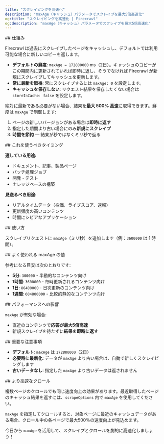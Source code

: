 ```yaml
---
title: "スクレイピングを高速化"
description: "maxAge（キャッシュ）パラメータでスクレイプを最大5倍高速化"
og:title: "スクレイピングを高速化 | Firecrawl"
og:description: "maxAge（キャッシュ）パラメータでスクレイプを最大5倍高速化"
---
```




<div id="how-it-works">
  ## 仕組み
</div>

Firecrawl は過去にスクレイプしたページをキャッシュし、デフォルトでは利用可能な場合に新しいコピーを返します。

- **デフォルトの鮮度**: `maxAge = 172800000` ms（2日）。キャッシュのコピーがこの期間内に更新されていれば即時に返し、そうでなければ Firecrawl が新規にスクレイプしてキャッシュを更新します。
- **常に最新を取得**: 常にスクレイプするには `maxAge: 0` を設定します。
- **キャッシュを保存しない**: リクエスト結果を保存したくない場合は `storeInCache: false` を設定します。

絶対に最新である必要がない場合、結果を**最大 500% 高速**に取得できます。鮮度は `maxAge` で制御します:

1. ページの新しいバージョンがある場合は**即時に返す**
2. 指定した期間より古い場合にのみ**新規にスクレイプ**
3. **時間を節約** — 結果が秒ではなくミリ秒で返る

<div id="when-to-use-this">
  ## これを使うべきタイミング
</div>

**適している用途:**

- ドキュメント、記事、製品ページ
- バッチ処理ジョブ
- 開発・テスト
- ナレッジベースの構築

**見送るべき用途:**

- リアルタイムデータ（株価、ライブスコア、速報）
- 更新頻度の高いコンテンツ
- 時間にシビアなアプリケーション

<div id="usage">
  ## 使い方
</div>

スクレイプリクエストに `maxAge`（ミリ秒）を追加します（例：`3600000` は 1 時間）。

<CodeGroup>

<FastScrapePython />

<FastScrapeNode />

</CodeGroup>

<div id="common-maxage-values">
  ## よく使われる maxAge の値
</div>

参考になる目安は次のとおりです:

- **5分**: `300000` - 半動的なコンテンツ向け
- **1時間**: `3600000` - 毎時更新されるコンテンツ向け
- **1日**: `86400000` - 日次更新のコンテンツ向け
- **1週間**: `604800000` - 比較的静的なコンテンツ向け

<div id="performance-impact">
  ## パフォーマンスへの影響
</div>

`maxAge` が有効な場合:

- 直近のコンテンツで**応答が最大5倍高速**
- 新規スクレイプを待たずに**結果を即時に返す**

<div id="important-notes">
  ## 重要な注意事項
</div>

- **デフォルト**: `maxAge` は `172800000`（2日）
- **必要時に最新化**: データが `maxAge` より古い場合は、自動で新しくスクレイピングします
- **古いデータなし**: 指定した `maxAge` より古いデータは返されません

<div id="faster-crawling">
  ## より高速なクロール
</div>

複数ページのクロールでも同じ速度向上の効果があります。最近取得したページのキャッシュ結果を返すには、`scrapeOptions` 内で `maxAge` を使用してください。

<CodeGroup>

<FastCrawlPython />
<FastCrawlNode />
<FastCrawlCURL />

</CodeGroup>

`maxAge` を指定してクロールすると、対象ページに最近のキャッシュデータがある場合、クロール中の各ページで最大500%の速度向上が見込めます。

今日から `maxAge` を活用して、スクレイプとクロールを劇的に高速化しましょう！